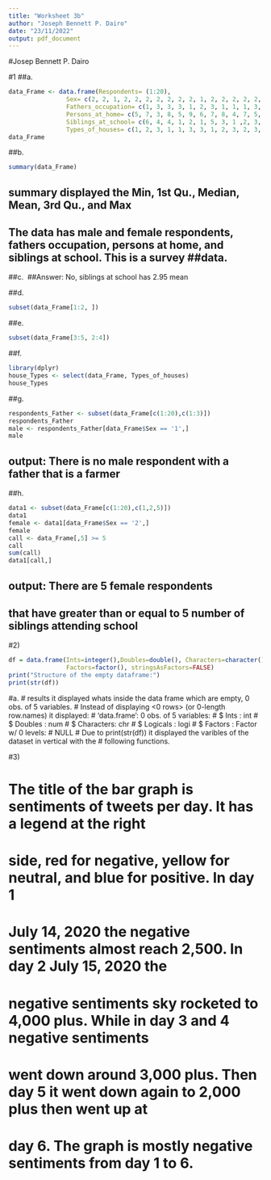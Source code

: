 ---
title: "Worksheet 3b"
author: "Joseph Bennett P. Dairo"
date: "23/11/2022"
output: pdf_document
---

#Josep Bennett P. Dairo

#1
##a.
```{r}
data_Frame <- data.frame(Respondents= (1:20), 
                Sex= c(2, 2, 1, 2, 2, 2, 2, 2, 2, 2, 1, 2, 2, 2, 2, 2, 2, 2, 1, 2), 
                Fathers_occupation= c(1, 3, 3, 3, 1, 2, 3, 1, 1, 1, 3, 2, 1, 3, 3, 1, 3, 1, 2, 1),
                Persons_at_home= c(5, 7, 3, 8, 5, 9, 6, 7, 8, 4, 7, 5, 4, 7, 8, 8, 3, 11, 7, 6), 
                Siblings_at_school= c(6, 4, 4, 1, 2, 1, 5, 3, 1 ,2, 3, 2, 5, 5, 2, 1, 2, 5, 3, 2),
                Types_of_houses= c(1, 2, 3, 1, 1, 3, 3, 1, 2, 3, 2, 3, 2, 2, 3, 3, 3, 3, 3, 2))
data_Frame
```
##b.
```{r}
summary(data_Frame)
```
## summary displayed the Min, 1st Qu., Median, Mean, 3rd Qu., and Max 
## The data has male and female respondents, fathers occupation, persons at home, and siblings at school. This is a survey ##data. 
   
##c. 
##Answer: No, siblings at school has 2.95 mean

##d.
```{r}
subset(data_Frame[1:2, ])
```
##e.
```{r}
subset(data_Frame[3:5, 2:4])
```
##f.
```{r}
library(dplyr)
house_Types <- select(data_Frame, Types_of_houses)
house_Types
```
##g.
```{r}
respondents_Father <- subset(data_Frame[c(1:20),c(1:3)])
respondents_Father
male <- respondents_Father[data_Frame$Sex == '1',]
male
```
## output: There is no male respondent with a father that is a farmer

##h.
```{r}
data1 <- subset(data_Frame[c(1:20),c(1,2,5)])
data1
female <- data1[data_Frame$Sex == '2',]
female
call <- data_Frame[,5] >= 5
call
sum(call)
data1[call,]
```
## output: There are 5 female respondents
## that have greater than or equal to 5 number of siblings attending school


#2)
```{r}
df = data.frame(Ints=integer(),Doubles=double(), Characters=character(), Logicals=logical(),
                Factors=factor(), stringsAsFactors=FALSE)
print("Structure of the empty dataframe:")
print(str(df))
```
#a.
# results it displayed whats inside the data frame which are empty, 0 obs. of 5 variables.
# Instead of displaying <0 rows> (or 0-length row.names) it displayed:
# 'data.frame':	0 obs. of  5 variables:
# $ Ints      : int 
# $ Doubles   : num 
# $ Characters: chr 
# $ Logicals  : logi 
# $ Factors   : Factor w/ 0 levels: 
#  NULL
# Due to print(str(df)) it displayed the varibles of the dataset in vertical with the 
# following functions. 

#3)

# The title of the bar graph is sentiments of tweets per day. It has a legend at the right
# side, red for negative, yellow for neutral, and blue for positive. In day 1
# July 14, 2020 the negative sentiments almost reach 2,500. In day 2 July 15, 2020 the 
# negative sentiments sky rocketed to 4,000 plus. While in day 3 and 4 negative sentiments 
# went down around 3,000 plus. Then day 5 it went down again to 2,000 plus then went up at 
# day 6. The graph is mostly negative sentiments from day 1 to 6.
